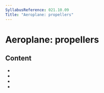 ```yaml
---
SyllabusReference: 021.10.09
Title: "Aeroplane: propellers"
---
```


# Aeroplane: propellers

## Content

- <Link href="021.10.09.01" />
- <Link href="021.10.09.02" />
- <Link href="021.10.09.03" />
- <Link href="021.10.09.04" />
